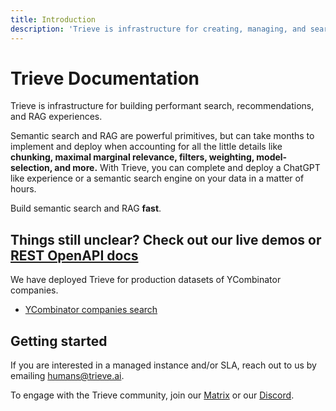 ```yaml
---
title: Introduction
description: 'Trieve is infrastructure for creating, managing, and searching embeddings then using them via Retrieval-Augmented Generation (RAG) or your method of choice. Learn everything you need to know to build with Trieve.'
---
```


# Trieve Documentation

Trieve is infrastructure for building performant search, recommendations, and RAG experiences.

Semantic search and RAG are powerful primitives, but can take months to implement and deploy when accounting for all the little details like **chunking, maximal marginal relevance, filters, weighting, model-selection, and more.**
With Trieve, you can complete and deploy a ChatGPT like experience or a semantic search engine on your data in a matter of hours.

Build semantic search and RAG **fast**.

## Things still unclear? Check out our live demos or [REST OpenAPI docs](/api-reference)

We have deployed Trieve for production datasets of YCombinator companies.

- [YCombinator companies search](https://yc.trieve.ai)

## Getting started

If you are interested in a managed instance and/or SLA, reach out to us by emailing humans@trieve.ai.

To engage with the Trieve community, join our [Matrix](https://matrix.to/#/#trieve-general:matrix.zerodao.gg) or our [Discord](https://discord.gg/UrCBN3EEad).

